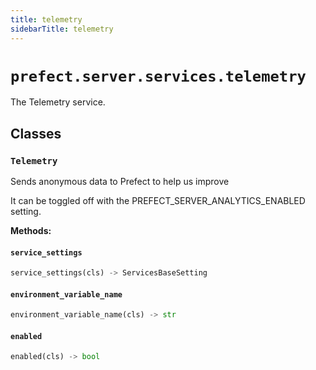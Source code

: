 ```yaml
---
title: telemetry
sidebarTitle: telemetry
---
```


# `prefect.server.services.telemetry`



The Telemetry service.


## Classes

### `Telemetry` <sup><a href="https://github.com/prefecthq/prefect/blob/main/src/prefect/server/services/telemetry.py#L26"><Icon icon="github" size="14" /></a></sup>


Sends anonymous data to Prefect to help us improve

It can be toggled off with the PREFECT_SERVER_ANALYTICS_ENABLED setting.


**Methods:**

#### `service_settings` <sup><a href="https://github.com/prefecthq/prefect/blob/main/src/prefect/server/services/telemetry.py#L36"><Icon icon="github" size="14" /></a></sup>

```python
service_settings(cls) -> ServicesBaseSetting
```

#### `environment_variable_name` <sup><a href="https://github.com/prefecthq/prefect/blob/main/src/prefect/server/services/telemetry.py#L40"><Icon icon="github" size="14" /></a></sup>

```python
environment_variable_name(cls) -> str
```

#### `enabled` <sup><a href="https://github.com/prefecthq/prefect/blob/main/src/prefect/server/services/telemetry.py#L44"><Icon icon="github" size="14" /></a></sup>

```python
enabled(cls) -> bool
```
